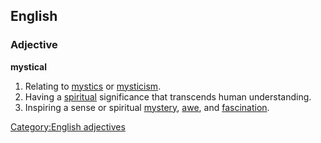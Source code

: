 ==English==

===Adjective===
'''mystical'''
# Relating to [[mystics]] or [[mysticism]].
# Having a [[spiritual]] significance that transcends human understanding.
# Inspiring a sense or spiritual [[mystery]], [[awe]], and [[fascination]].

[[Category:English adjectives]]